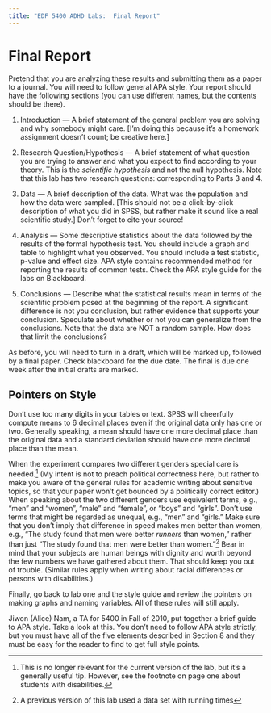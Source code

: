 ```yaml
---
title: "EDF 5400 ADHD Labs:  Final Report"
---
```


# Final Report

Pretend that you are analyzing these results and submitting them as a paper to a journal. You will need to follow general APA style. Your report should have the following sections (you can use different names, but the contents should be there).

1.  Introduction --- A brief statement of the general problem you are solving and why somebody might care. \[I'm doing this because it's a homework assignment doesn't count; be creative here.\]

2.  Research Question/Hypothesis --- A brief statement of what question you are trying to answer and what you expect to find according to your theory. This is the *scientific hypothesis* and not the null hypothesis. Note that this lab has two research questions: corresponding to Parts 3 and 4.

3.  Data --- A brief description of the data. What was the population and how the data were sampled. \[This should not be a click-by-click description of what you did in SPSS, but rather make it sound like a real scientific study.\] Don't forget to cite your source!

4.  Analysis --- Some descriptive statistics about the data followed by the results of the formal hypothesis test. You should include a graph and table to highlight what you observed. You should include a test statistic, p-value and effect size. APA style contains recommended method for reporting the results of common tests. Check the APA style guide for the labs on Blackboard.

5.  Conclusions --- Describe what the statistical results mean in terms of the scientific problem posed at the beginning of the report. A significant difference is not you conclusion, but rather evidence that supports your conclusion. Speculate about whether or not you can generalize from the conclusions. Note that the data are NOT a random sample. How does that limit the conclusions?

As before, you will need to turn in a draft, which will be marked up, followed by a final paper. Check blackboard for the due date. The final is due one week after the initial drafts are marked.

## Pointers on Style

Don't use too many digits in your tables or text. SPSS will cheerfully compute means to 6 decimal places even if the original data only has one or two. Generally speaking, a mean should have one more decimal place than the original data and a standard deviation should have one more decimal place than the mean.

When the experiment compares two different genders special care is needed.[^1] (My intent is not to preach political correctness here, but rather to make you aware of the general rules for academic writing about sensitive topics, so that your paper won't get bounced by a politically correct editor.) When speaking about the two different genders use equivalent terms, e.g., "men" and "women", "male" and "female", or "boys" and "girls". Don't use terms that might be regarded as unequal, e.g., "men" and "girls." Make sure that you don't imply that difference in speed makes men better than women, e.g., "The study found that men were better *runners* than women," rather than just "The study found that men were better than women."[^2] Bear in mind that your subjects are human beings with dignity and worth beyond the few numbers we have gathered about them. That should keep you out of trouble. (Similar rules apply when writing about racial differences or persons with disabilities.)

[^1]: This is no longer relevant for the current version of the lab, but it's a generally useful tip. However, see the footnote on page one about students with disabilities.

[^2]: A previous version of this lab used a data set with running times

Finally, go back to lab one and the style guide and review the pointers on making graphs and naming variables. All of these rules will still apply.

Jiwon (Alice) Nam, a TA for 5400 in Fall of 2010, put together a brief guide to APA style. Take a look at this. You don't need to follow APA style strictly, but you must have all of the five elements described in Section 8 and they must be easy for the reader to find to get full style points.

<!-- Update the comments on pronouns to link to APA style blog -->
